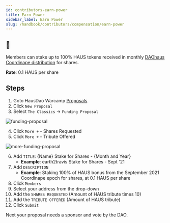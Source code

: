 ```yaml
---
id: contributors-earn-power
title: Earn Power
sidebar_label: Earn Power
slug: /handbook/contributors/compensation/earn-power
---
```


## 💯

Members can stake up to 100% HAUS tokens received in monthly [DAOhaus Coordinape distribution](./overview/#participating-in-coordinape-for-haus-bonus) for shares.

**Rate**: 0.1 HAUS per share

## Steps

1. Goto HausDao Warcamp [Proposals](https://app.daohaus.club/dao/0x64/0xef3d8c4fbb1860fceab16595db7e650cd5ad51c1/proposals)
2. Click `New Proposal`
3. Select `The Classics` -> `Funding Proposal`

![funding-proposal](https://i.imgur.com/sx7pEGv.png)

4. Click `More +` - Shares Requested
5. Click `More +` - Tribute Offered

![more-funding-proposal](https://i.imgur.com/grGIMRt.png)

6. Add `TITLE`: {Name} Stake for Shares - {Month and Year}
   - **Example**: earth2travis Stake for Shares - Sept '21
7. Add `DESCRIPTION`
   - **Example**: Staking 100% of HAUS bonus from the September 2021 Coordinape epoch for shares, at 0.1 HAUS per share
8. Click `Members`
9. Select your address from the drop-down
10. Add the `SHARES REQUESTED` (Amount of HAUS tribute times 10)
11. Add the `TRIBUTE OFFERED` (Amount of HAUS tribute)
12. Click `Submit`

Next your proposal needs a sponsor and vote by the DAO.
